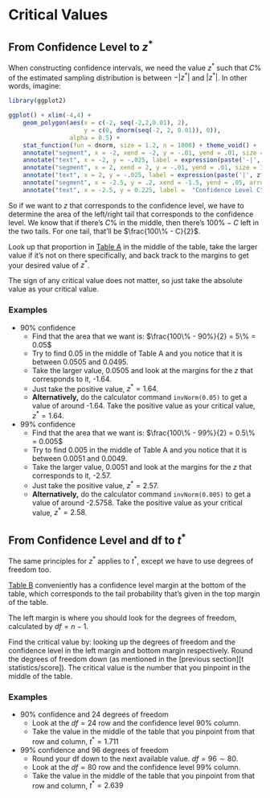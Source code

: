 # Critical Values

## From Confidence Level to $z^*$

When constructing confidence intervals, we need the value $z^*$ such that $C$% of the estimated sampling distribution is between $-|z^*|$ and $|z^*|$. In other words, imagine:

```r
library(ggplot2)

ggplot() + xlim(-4,4) +
    geom_polygon(aes(x = c(-2, seq(-2,2,0.01), 2), 
                     y = c(0, dnorm(seq(-2, 2, 0.01)), 0)), 
                 alpha = 0.5) +
    stat_function(fun = dnorm, size = 1.2, n = 1000) + theme_void() +
    annotate("segment", x = -2, xend = -2, y = -.01, yend = .01, size = 1.1) + 
    annotate("text", x = -2, y = -.025, label = expression(paste('-|', z^'*', '|'))) +
    annotate("segment", x = 2, xend = 2, y = -.01, yend = .01, size = 1.1) + 
    annotate("text", x = 2, y = -.025, label = expression(paste('|', z^'*', '|'))) +
    annotate("segment", x = -2.5, y = .2, xend = -1.5, yend = .05, arrow = arrow(), size = 1.1) +
    annotate("text", x = -2.5, y = 0.225, label =  "Confidence Level C")
```

So if we want to $z$ that corresponds to the confidence level, we have to determine the area of the left/right tail that corresponds to the confidence level. We know that if there's $C$% in the middle, then there's $100\% - C$ left in the two tails. For one tail, that'll be $\frac{100\% - C}{2}$.

Look up that proportion in [Table A](#table-a) in the middle of the table, take the larger value if it's not on there specifically, and back track to the margins to get your desired value of $z^*$.

The sign of any critical value does not matter, so just take the absolute value as your critical value.

### Examples

- 90% confidence
    - Find that the area that we want is: $\frac{100\% - 90%}{2} = 5\% = 0.05$
    - Try to find 0.05 in the middle of Table A and you notice that it is between 0.0505 and 0.0495.
    - Take the larger value, 0.0505 and look at the margins for the $z$ that corresponds to it, -1.64.
    - Just take the positive value, $z^* = 1.64$.
    - **Alternatively,** do the calculator command `invNorm(0.05)` to get a value of around -1.64. Take the positive value as your critical value, $z^* = 1.64$.
    
- 99% confidence
    - Find that the area that we want is: $\frac{100\% - 99%}{2} = 0.5\% = 0.005$
    - Try to find 0.005 in the middle of Table A and you notice that it is between 0.0051 and 0.0049.
    - Take the larger value, 0.0051 and look at the margins for the $z$ that corresponds to it, -2.57.
    - Just take the positive value, $z^* = 2.57$.
    - **Alternatively,** do the calculator command `invNorm(0.005)` to get a value of around -2.5758. Take the positive value as your critical value, $z^* = 2.58$.

## From Confidence Level and df to $t^*$

The same principles for $z^*$ applies to $t^*$, except we have to use degrees of freedom too.

[Table B](#table-b) conveniently has a confidence level margin at the bottom of the table, which corresponds to the tail probability that's given in the top margin of the table.

The left margin is where you should look for the degrees of freedom, calculated by $df = n-1$. 

Find the critical value by: looking up the degrees of freedom and the confidence level in the left margin and bottom margin respectively. Round the degrees of freedom down (as mentioned in the [previous section][t statistics/score]). The critical value is the number that you pinpoint in the middle of the table.

### Examples

- 90% confidence and 24 degrees of freedom
    - Look at the $df = 24$ row and the confidence level 90% column.
    - Take the value in the middle of the table that you pinpoint from that row and column, $t^* = 1.711$
    
- 99% confidence and 96 degrees of freedom
    - Round your df down to the next available value. $df = 96 \sim 80$.
    - Look at the $df = 80$ row and the confidence level 99% column.
    - Take the value in the middle of the table that you pinpoint from that row and column, $t^* = 2.639$
